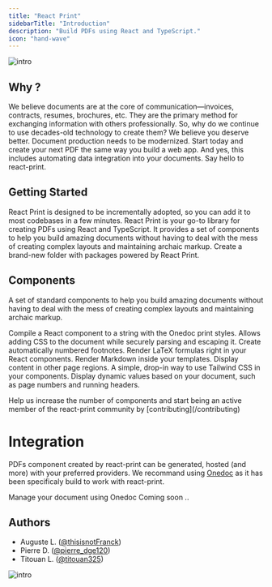 ```yaml
---
title: "React Print"
sidebarTitle: "Introduction"
description: "Build PDFs using React and TypeScript."
icon: "hand-wave"
---
```


![intro](/images/banner-twitter.jpg)

## Why ?

We believe documents are at the core of communication—invoices, contracts, resumes, brochures, etc. They are the primary method for exchanging information with others professionally. So, why do we continue to use decades-old technology to create them? We believe you deserve better. Document production needs to be modernized. Start today and create your next PDF the same way you build a web app. And yes, this includes automating data integration into your documents. Say hello to react-print.

## Getting Started

React Print is designed to be incrementally adopted, so you can add it to most codebases in a few minutes.
<Callout intent='launch' title='React Print'>
React Print is your go-to library for creating PDFs using React and TypeScript. It provides a set of components to help you build amazing documents without having to deal with the mess of creating complex layouts and maintaining archaic markup.
</Callout>
<Card title="Set up" icon="hammer" href="/getting-started/setup">
  Create a brand-new folder with packages powered by React Print.
</Card>

## Components

A set of standard components to help you build amazing documents without having to deal with the mess of creating complex layouts and maintaining archaic markup.

<Cards><Card title="compile" icon="fa-solid fa-code" href="components/compile">
    Compile a React component to a string with the Onedoc print styles.
  </Card><Card title="CSS" icon="fa-brands fa-css3-alt" href="components/css">
    Allows adding CSS to the document while securely parsing and escaping it.
  </Card><Card title="Footnote" icon="fa-solid fa-info" href="components/footnote">
    Create automatically numbered footnotes.
  </Card><Card title="LaTeX" icon="fa-solid fa-square-root-variable" href="components/latex">
    Render LaTeX formulas right in your React components.
  </Card><Card title="Markdown" icon="fa-brands fa-markdown" href="components/markdown">
    Render Markdown inside your templates.
  </Card><Card title="Shell" icon="fa-solid fa-border-all" href="components/shell">
    Display content in other page regions.
  </Card><Card title="Tailwind" icon="fa-solid fa-wind" href="components/tailwind">
    A simple, drop-in way to use Tailwind CSS in your components.
  </Card><Card title="Variables" icon="fa-solid fa-subscript" href="components/variables">
    Display dynamic values based on your document, such as page numbers and running headers.
  </Card></Cards>

<Note>
  Help us increase the number of components and start being an active member of
  the react-print community by [contributing](/contributing)
</Note>

# Integration

PDFs component created by react-print can be generated, hosted (and more) with your preferred providers. We recommand using [Onedoc](/integrations/onedoc) as it has been specificaly build to work with react-print.

<CardGroup>
  <Card title="Onedoc" href="/integrations/onedoc">
    Manage your document using Onedoc
  </Card>
  <Card title="Others" href="/integrations/onedoc">
    Coming soon ..
  </Card>

</CardGroup>

## Authors

- Auguste L. ([@thisisnotFranck](https://twitter.com/thisisnotfranck))
- Pierre D. ([@pierre_dge120](https://twitter.com/pedro_dge120))
- Titouan L. ([@titouan325](https://twitter.com/titouan325))

![intro](/images/example.png)
